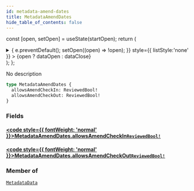 ```yaml
---
id: metadata-amend-dates
title: MetadataAmendDates
hide_table_of_contents: false
---
```






const [open, setOpen] = useState(startOpen);
return (
<details {...(open ? { open: true } : {})} className="details" style={{ border:'none', boxShadow:'none', background:'var(--ifm-background-color)' }}>
<summary
onClick={(e) => {
e.preventDefault();
setOpen((open) => !open);
}}
style={{ listStyle:'none' }} >
{open ? dataOpen : dataClose}
</summary>
{open && children}
</details>
);
};

No description

```graphql
type MetadataAmendDates {
  allowsAmendCheckIn: ReviewedBool!
  allowsAmendCheckOut: ReviewedBool!
}
```

### Fields

#### [<code style={{ fontWeight: 'normal' }}>MetadataAmendDates.<b>allowsAmendCheckIn</b></code>](#)<Bullet />[`ReviewedBool!`](/api/objects/reviewed-bool) <Badge class="badge badge--secondary" text="non-null"/> <Badge class="badge badge--secondary" text="object"/>

>

#### [<code style={{ fontWeight: 'normal' }}>MetadataAmendDates.<b>allowsAmendCheckOut</b></code>](#)<Bullet />[`ReviewedBool!`](/api/objects/reviewed-bool) <Badge class="badge badge--secondary" text="non-null"/> <Badge class="badge badge--secondary" text="object"/>

>

### Member of

[`MetadataData`](/api/objects/metadata-data) <Badge class="badge badge--secondary" text="object"/>

